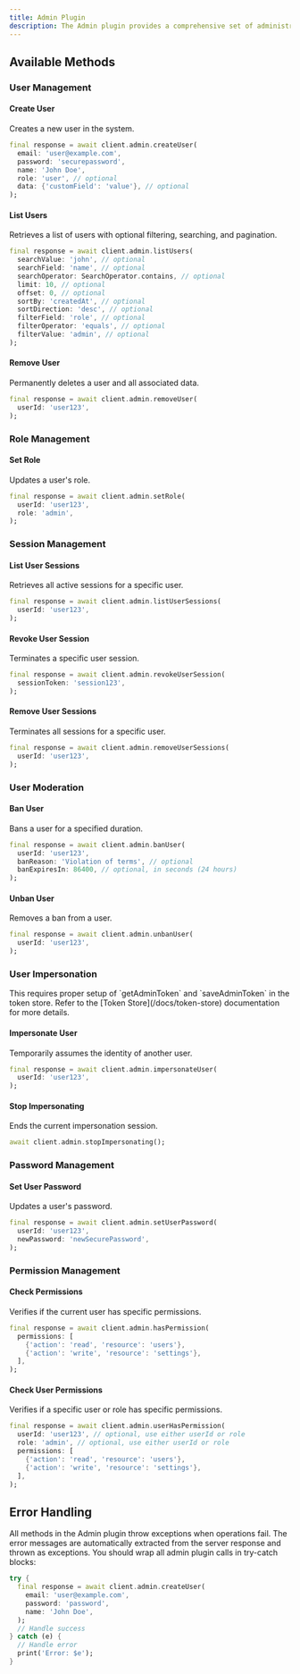 ```yaml
---
title: Admin Plugin
description: The Admin plugin provides a comprehensive set of administrative functions for user management in your application. It allows administrators to perform various operations such as creating users, managing user roles, banning/unbanning users, impersonating users, and more.
---
```


## Available Methods

### User Management

#### Create User
Creates a new user in the system.

```dart
final response = await client.admin.createUser(
  email: 'user@example.com',
  password: 'securepassword',
  name: 'John Doe',
  role: 'user', // optional
  data: {'customField': 'value'}, // optional
);
```

#### List Users
Retrieves a list of users with optional filtering, searching, and pagination.

```dart
final response = await client.admin.listUsers(
  searchValue: 'john', // optional
  searchField: 'name', // optional
  searchOperator: SearchOperator.contains, // optional
  limit: 10, // optional
  offset: 0, // optional
  sortBy: 'createdAt', // optional
  sortDirection: 'desc', // optional
  filterField: 'role', // optional
  filterOperator: 'equals', // optional
  filterValue: 'admin', // optional
);
```

#### Remove User
Permanently deletes a user and all associated data.

```dart
final response = await client.admin.removeUser(
  userId: 'user123',
);
```

### Role Management

#### Set Role
Updates a user's role.

```dart
final response = await client.admin.setRole(
  userId: 'user123',
  role: 'admin',
);
```

### Session Management

#### List User Sessions
Retrieves all active sessions for a specific user.

```dart
final response = await client.admin.listUserSessions(
  userId: 'user123',
);
```

#### Revoke User Session
Terminates a specific user session.

```dart
final response = await client.admin.revokeUserSession(
  sessionToken: 'session123',
);
```

#### Remove User Sessions
Terminates all sessions for a specific user.

```dart
final response = await client.admin.removeUserSessions(
  userId: 'user123',
);
```

### User Moderation

#### Ban User
Bans a user for a specified duration.

```dart
final response = await client.admin.banUser(
  userId: 'user123',
  banReason: 'Violation of terms', // optional
  banExpiresIn: 86400, // optional, in seconds (24 hours)
);
```

#### Unban User
Removes a ban from a user.

```dart
final response = await client.admin.unbanUser(
  userId: 'user123',
);
```

### User Impersonation

<Callout type="info">
  This requires proper setup of `getAdminToken` and `saveAdminToken` in the token store. Refer to the [Token Store](/docs/token-store) documentation for more details.
</Callout>

#### Impersonate User
Temporarily assumes the identity of another user.

```dart
final response = await client.admin.impersonateUser(
  userId: 'user123',
);
```

#### Stop Impersonating
Ends the current impersonation session.

```dart
await client.admin.stopImpersonating();
```

### Password Management

#### Set User Password
Updates a user's password.

```dart
final response = await client.admin.setUserPassword(
  userId: 'user123',
  newPassword: 'newSecurePassword',
);
```

### Permission Management

#### Check Permissions
Verifies if the current user has specific permissions.

```dart
final response = await client.admin.hasPermission(
  permissions: [
    {'action': 'read', 'resource': 'users'},
    {'action': 'write', 'resource': 'settings'},
  ],
);
```

#### Check User Permissions
Verifies if a specific user or role has specific permissions.

```dart
final response = await client.admin.userHasPermission(
  userId: 'user123', // optional, use either userId or role
  role: 'admin', // optional, use either userId or role
  permissions: [
    {'action': 'read', 'resource': 'users'},
    {'action': 'write', 'resource': 'settings'},
  ],
);
```

## Error Handling

All methods in the Admin plugin throw exceptions when operations fail. The error messages are automatically extracted from the server response and thrown as exceptions. You should wrap all admin plugin calls in try-catch blocks:

```dart
try {
  final response = await client.admin.createUser(
    email: 'user@example.com',
    password: 'password',
    name: 'John Doe',
  );
  // Handle success
} catch (e) {
  // Handle error
  print('Error: $e');
}
```

